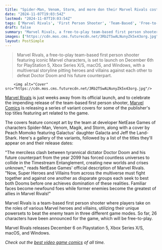 ```yaml
---
title: "Spider-Man, Venom, Storm, and more don their Marvel Rivals costumes in comics for concept art variant covers"
date: "2024-11-07T19:03:54Z"
lastmod: "2024-11-07T19:03:54Z"
tags: ['Marvel Rivals', 'First Person Shooter', 'Team-Based', 'Free-to-Play', 'Marvel Comics', 'PlayStation 5', 'Xbox Series X/S', 'macOS', 'Windows']
draft: false
summary: "Marvel Rivals, a free-to-play team-based first person shooter featuring iconic Marvel characters, is set to launch on December 6th for PlayStation 5, Xbox Series X/S, macOS, and Windows, with a multiversal storyline pitting heroes and villains against each other to defeat Doctor Doom and his future counterpart."
images: ["https://cdn.mos.cms.futurecdn.net/3Rb2TSwALNunyZk5x43org.jpg"]
layout: PostSimple
---
```

> Marvel Rivals, a free-to-play team-based first person shooter featuring iconic Marvel characters, is set to launch on December 6th for PlayStation 5, Xbox Series X/S, macOS, and Windows, with a multiversal storyline pitting heroes and villains against each other to defeat Doctor Doom and his future counterpart.


        <img alt="Cover" src="https://cdn.mos.cms.futurecdn.net/3Rb2TSwALNunyZk5x43org.jpg"/>
        
[Marvel Rivals](https://www.gamesradar.com/games/third-person-shooter/marvel-rivals-guide/) is just weeks away from its official launch, and to celebrate the impending release of the team-based first person shooter, [Marvel Comics](https://www.gamesradar.com/comics/marvel-comics/) is releasing a series of variant covers for some of the publisher's top titles featuring art related to the game.

The covers feature concept art by the team at developer NetEase Games of characters Spider-Man, Venom, Magik, and Storm, along with a cover by Peach Momoko featuring Galactus' daughter Galacta and Jeff the Land-Shark. Here's a gallery of the variants, followed by a list of the titles they'll appear on and their release dates:

"The merciless clash between tyrannical dictator Doctor Doom and his future counterpart from the year 2099 has forced countless universes to collide in the Timestream Entanglement, creating new worlds and crises unknown," reads NetEase Games' official description of Marvel Rivals. "Now, Super Heroes and Villains from across the multiverse must fight together and against one another as disparate groups each seek to best both Dooms before one achieves domination of these realities. Familiar faces become newfound foes while former enemies become the greatest of allies in Marvel Rivals!"

Marvel Rivals is a team-based first person shooter where players take on the roles of various Marvel heroes and villains, utilizing their unique powersets to beat the enemy team in three different game modes. So far, 26 characters have been announced for the game, which will be free-to-play.

Marvel Rivals releases December 6 on Playstation 5, Xbox Series X/S, macOS, and Windows.

*Check out the *[<em>best video game comics</em>](https://www.gamesradar.com/best-video-game-comics/)* of all time.*
        
